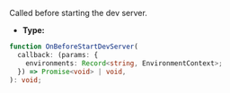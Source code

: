 Called before starting the dev server.

- **Type:**

```ts
function OnBeforeStartDevServer(
  callback: (params: {
    environments: Record<string, EnvironmentContext>;
  }) => Promise<void> | void,
): void;
```
